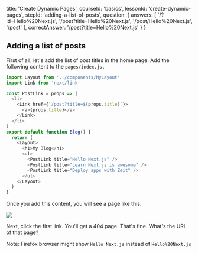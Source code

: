 
  title: 'Create Dynamic Pages',
  courseId: 'basics',
  lessonId: 'create-dynamic-pages',
  stepId: 'adding-a-list-of-posts',
  question: {
    answers: [
      '/?id=Hello%20Next.js',
      '/post?title=Hello%20Next.js',
      '/post/Hello%20Next.js',
      '/post'
    ],
    correctAnswer: '/post?title=Hello%20Next.js'
  }
}

## Adding a list of posts

First of all, let's add the list of post titles in the home page.
Add the following content to the `pages/index.js.`

```js
import Layout from '../components/MyLayout'
import Link from 'next/link'

const PostLink = props => (
  <li>
    <Link href={`/post?title=${props.title}`}>
      <a>{props.title}</a>
    </Link>
  </li>
)
export default function Blog() {
  return (
    <Layout>
      <h1>My Blog</h1>
      <ul>
        <PostLink title="Hello Next.js" />
        <PostLink title="Learn Next.js is awesome" />
        <PostLink title="Deploy apps with Zeit" />
      </ul>
    </Layout>
  )
}
```

Once you add this content, you will see a page like this:

![](https://cloud.githubusercontent.com/assets/50838/24542722/600b9ce8-161a-11e7-9f1d-7ed08ff394fd.png)

Next, click the first link. You'll get a 404 page. That's fine.
What's the URL of that page?

Note: Firefox browser might show `Hello Next.js` instead of `Hello%20Next.js`


